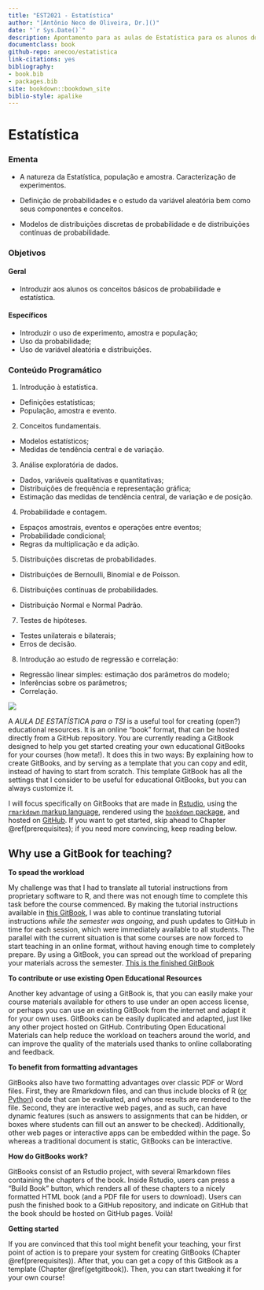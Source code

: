 ```yaml
--- 
title: "EST2021 - Estatística"
author: "[Antônio Neco de Oliveira, Dr.]()"
date: "`r Sys.Date()`"
description: Apontamento para as aulas de Estatística para os alunos do Curso de Tecnologia em Sistemas para Internet.
documentclass: book
github-repo: anecoo/estatistica
link-citations: yes
bibliography:
- book.bib
- packages.bib
site: bookdown::bookdown_site
biblio-style: apalike
---
```


<!--"Using GitBooks to create Open course materials"-->
# Estatística

### Ementa

- A natureza da Estatística, população e amostra. Caracterização de experimentos. 

- Definição de probabilidades e o estudo da variável aleatória bem como seus componentes e conceitos. 

- Modelos de distribuições discretas de probabilidade e de distribuições contínuas de probabilidade.

### Objetivos

#### Geral
- Introduzir aos alunos os conceitos básicos de probabilidade e estatística.

#### Específicos
- Introduzir o uso de experimento, amostra e população; 
- Uso da probabilidade; 
- Uso de variável aleatória e distribuições.



### Conteúdo Programático

1)	Introdução à estatística.
- Definições estatísticas;
- População, amostra e evento.
2)	Conceitos fundamentais.
- Modelos estatísticos;
- Medidas de tendência central e de variação.
3)	Análise exploratória de dados.
- Dados, variáveis qualitativas e quantitativas;
- Distribuições de frequência e representação gráfica;
- Estimação das medidas de tendência central, de variação e de posição.
4)	Probabilidade e contagem.
- Espaços amostrais, eventos e operações entre eventos;
- Probabilidade condicional;
- Regras da multiplicação e da adição.
5)	Distribuições discretas de probabilidades.
- Distribuições de Bernoulli, Binomial e de Poisson.
6)	Distribuições contínuas de probabilidades.
- Distribuição Normal e Normal Padrão.
7)	Testes de hipóteses.
- Testes unilaterais e bilaterais;
- Erros de decisão.
8)	Introdução ao estudo de regressão e correlação:
- Regressão linear simples: estimação dos parâmetros do modelo;
- Inferências sobre os parâmetros;
- Correlação.


![](./img/using_gitbook.jpeg)

A *AULA DE ESTATÍSTICA para o TSI* is a useful tool for creating (open?) educational resources. It is an online "book" format, that can be hosted directly from a GitHub repository. You are currently reading a GitBook designed to help you get started creating your own educational GitBooks for your courses (how meta!). It does this in two ways: By explaining how to create GitBooks, and by serving as a template that you can copy and edit, instead of having to start from scratch. This template GitBook has all the settings that I consider to be useful for educational GitBooks, but you can always customize it.

I will focus specifically on GitBooks that are made in [Rstudio](https://rstudio.com), using the [`rmarkdown` markup language](https://rstudio.com/wp-content/uploads/2016/03/rmarkdown-cheatsheet-2.0.pdf), rendered using the [`bookdown` package](https://bookdown.org/yihui/bookdown/get-started.html), and hosted on [GitHub](https://github.com/). If you want to get started, skip ahead to Chapter \@ref(prerequisites); if you need more convincing, keep reading below.

## Why use a GitBook for teaching?

**To spead the workload**

My challenge was that I had to translate all tutorial instructions from proprietary software to R, and there was not enough time to complete this task before the course commenced. By making the tutorial instructions available in [this GitBook](https://cjvanlissa.github.io/TCSM/), I was able to continue translating tutorial instructions *while the semester was ongoing*, and push updates to GitHub in time for each session, which were immediately available to all students. The parallel with the current situation is that some courses are now forced to start teaching in an online format, without having enough time to completely prepare. By using a GitBook, you can spread out the workload of preparing your materials across the semester. [This is the finished GitBook](https://cjvanlissa.github.io/TCSM/)

**To contribute or use existing Open Educational Resources**

Another key advantage of using a GitBook is, that you can easily make your course materials available for others to use under an open access license, or perhaps you can use an existing GitBook from the internet and adapt it for your own uses. GitBooks can be easily duplicated and adapted, just like any other project hosted on GitHub. Contributing Open Educational Materials can help reduce the workload on teachers around the world, and can improve the quality of the materials used thanks to online collaborating and feedback.

**To benefit from formatting advantages**

GitBooks also have two formatting advantages over classic PDF or Word files. First, they are Rmarkdown files, and can thus include blocks of R ([or Python](https://rstudio.github.io/reticulate/articles/r_markdown.html)) code that can be evaluated, and whose results are rendered to the file. Second, they are interactive web pages, and as such, can have dynamic features (such as answers to assignments that can be hidden, or boxes where students can fill out an answer to be checked). Additionally, other web pages or interactive apps can be embedded within the page. So whereas a traditional document is static, GitBooks can be interactive.

**How do GitBooks work?**

GitBooks consist of an Rstudio project, with several Rmarkdown files containing the chapters of the book. Inside Rstudio, users can press a "Build Book" button, which renders all of these chapters to a nicely formatted HTML book (and a PDF file for users to download). Users can push the finished book to a GitHub repository, and indicate on GitHub that the book should be hosted on GitHub pages. Voilà!
  
**Getting started**
  
If you are convinced that this tool might benefit your teaching, your first point of action is to prepare your system for creating GitBooks (Chapter \@ref(prerequisites)). After that, you can get a copy of this GitBook as a template (Chapter \@ref(getgitbook)). Then, you can start tweaking it for your own course!
